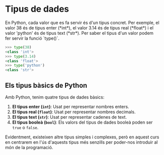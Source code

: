 
# Tipus de dades

<Callout emoji="">
  En Python, cada valor que es fa servir és d'un tipus concret. Per exemple, el valor 38 és de tipus enter (*int*), el valor 3.14 és de tipus real (*float*) i el valor 'python' és de tipus text (*str*).
  Per saber el tipus d'un valor podem fer servir la funció `type()`.
</Callout>

```python
>>> type(38)
<class 'int'>
>>> type(3.14)
<class 'float'>
>>> type('python')
<class 'str'>
```

## Els tipus bàsics de Python

Amb Python, tenim quatre tipus de dades bàsics:

1. **El tipus enter (`int`)**: Usat per representar nombres enters.
2. **El tipus real (`float`)**: Usat per representar nombres decimals.
3. **El tipus text (`str`)**: Usat per representar cadenes de text.
4. **El tipus booleà (`bool`)**: Els valors del tipus de dades booleà poden ser `true` o `false`.

Evidentment, existeixen altre tipus simples i complexes, però en aquest curs en centrarem en l'ús d'aquests tipus més senzills per poder-nos introduir al món de la programació.

